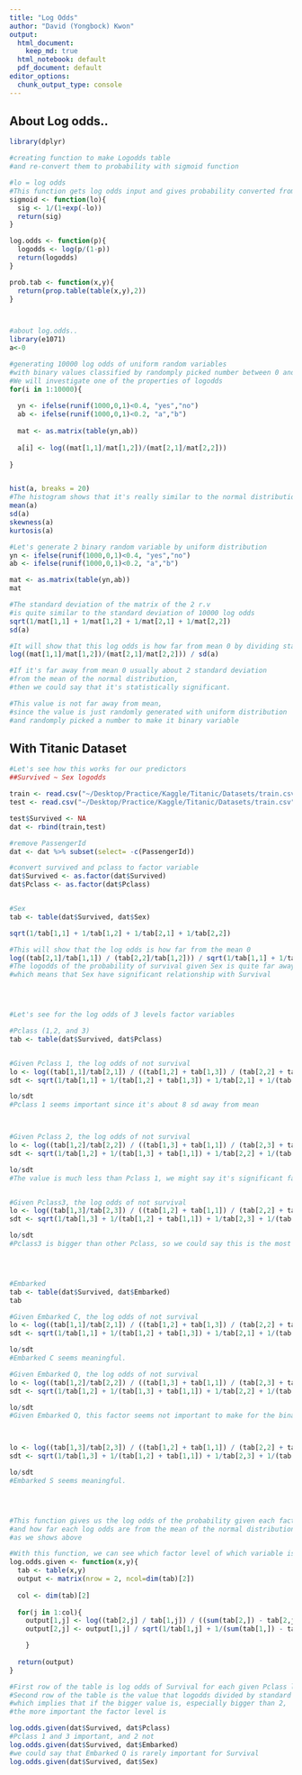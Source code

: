 ```yaml
---
title: "Log Odds"
author: "David (Yongbock) Kwon"
output:
  html_document:
    keep_md: true
  html_notebook: default
  pdf_document: default
editor_options:
  chunk_output_type: console
---
```


About Log odds.. 
--------------------------
```r
library(dplyr)

#creating function to make Logodds table
#and re-convert them to probability with sigmoid function

#lo = log odds
#This function gets log odds input and gives probability converted from the logodds
sigmoid <- function(lo){
  sig <- 1/(1+exp(-lo))
  return(sig)
}

log.odds <- function(p){
  logodds <- log(p/(1-p))
  return(logodds)
}

prob.tab <- function(x,y){
  return(prop.table(table(x,y),2))
}



#about log.odds..
library(e1071)
a<-0

#generating 10000 log odds of uniform random variables
#with binary values classified by randomply picked number between 0 and 1
#We will investigate one of the properties of logodds
for(i in 1:10000){
  
  yn <- ifelse(runif(1000,0,1)<0.4, "yes","no")
  ab <- ifelse(runif(1000,0,1)<0.2, "a","b")
  
  mat <- as.matrix(table(yn,ab))
  
  a[i] <- log((mat[1,1]/mat[1,2])/(mat[2,1]/mat[2,2]))
  
}


hist(a, breaks = 20)
#The histogram shows that it's really similar to the normal distribution with mean 0. 
mean(a)
sd(a)
skewness(a)
kurtosis(a)

#Let's generate 2 binary random variable by uniform distribution
yn <- ifelse(runif(1000,0,1)<0.4, "yes","no")
ab <- ifelse(runif(1000,0,1)<0.2, "a","b")

mat <- as.matrix(table(yn,ab))
mat

#The standard deviation of the matrix of the 2 r.v
#is quite similar to the standard deviation of 10000 log odds
sqrt(1/mat[1,1] + 1/mat[1,2] + 1/mat[2,1] + 1/mat[2,2])
sd(a)

#It will show that this log odds is how far from mean 0 by dividing standard deviation
log((mat[1,1]/mat[1,2])/(mat[2,1]/mat[2,2])) / sd(a)

#If it's far away from mean 0 usually about 2 standard deviation 
#from the mean of the normal distribution,
#then we could say that it's statistically significant. 

#This value is not far away from mean, 
#since the value is just randomly generated with uniform distribution 
#and randomply picked a number to make it binary variable 
```




With Titanic Dataset
--------------------
```r
#Let's see how this works for our predictors
##Survived ~ Sex logodds

train <- read.csv("~/Desktop/Practice/Kaggle/Titanic/Datasets/train.csv", stringsAsFactors = TRUE, na.strings = "")
test <- read.csv("~/Desktop/Practice/Kaggle/Titanic/Datasets/train.csv", stringsAsFactors = TRUE, na.strings = "")

test$Survived <- NA
dat <- rbind(train,test)

#remove PassengerId
dat <- dat %>% subset(select= -c(PassengerId))

#convert survived and pclass to factor variable
dat$Survived <- as.factor(dat$Survived)
dat$Pclass <- as.factor(dat$Pclass)


#Sex
tab <- table(dat$Survived, dat$Sex)

sqrt(1/tab[1,1] + 1/tab[1,2] + 1/tab[2,1] + 1/tab[2,2])

#This will show that the log odds is how far from the mean 0 
log((tab[2,1]/tab[1,1]) / (tab[2,2]/tab[1,2])) / sqrt(1/tab[1,1] + 1/tab[1,2] + 1/tab[2,1] + 1/tab[2,2])
#The logodds of the probability of survival given Sex is quite far away from the mean of the normal distribution
#which means that Sex have significant relationship with Survival




#Let's see for the log odds of 3 levels factor variables

#Pclass (1,2, and 3)
tab <- table(dat$Survived, dat$Pclass)


#Given Pclass 1, the log odds of not survival 
lo <- log((tab[1,1]/tab[2,1]) / ((tab[1,2] + tab[1,3]) / (tab[2,2] + tab[2,3])))
sdt <- sqrt(1/tab[1,1] + 1/(tab[1,2] + tab[1,3]) + 1/tab[2,1] + 1/(tab[2,2] + tab[2,3]))

lo/sdt
#Pclass 1 seems important since it's about 8 sd away from mean



#Given Pclass 2, the log odds of not survival
lo <- log((tab[1,2]/tab[2,2]) / ((tab[1,3] + tab[1,1]) / (tab[2,3] + tab[2,1])))
sdt <- sqrt(1/tab[1,2] + 1/(tab[1,3] + tab[1,1]) + 1/tab[2,2] + 1/(tab[2,3] + tab[2,1]))

lo/sdt
#The value is much less than Pclass 1, we might say it's significant factor, but less powerful than Pclass1


#Given Pclass3, the log odds of not survival
lo <- log((tab[1,3]/tab[2,3]) / ((tab[1,2] + tab[1,1]) / (tab[2,2] + tab[2,1])))
sdt <- sqrt(1/tab[1,3] + 1/(tab[1,2] + tab[1,1]) + 1/tab[2,3] + 1/(tab[2,2] + tab[2,1]))

lo/sdt
#Pclass3 is bigger than other Pclass, so we could say this is the most important factor among Pclass factors. 




#Embarked
tab <- table(dat$Survived, dat$Embarked)
tab

#Given Embarked C, the log odds of not survival 
lo <- log((tab[1,1]/tab[2,1]) / ((tab[1,2] + tab[1,3]) / (tab[2,2] + tab[2,3])))
sdt <- sqrt(1/tab[1,1] + 1/(tab[1,2] + tab[1,3]) + 1/tab[2,1] + 1/(tab[2,2] + tab[2,3]))

lo/sdt
#Embarked C seems meaningful. 

#Given Embarked Q, the log odds of not survival
lo <- log((tab[1,2]/tab[2,2]) / ((tab[1,3] + tab[1,1]) / (tab[2,3] + tab[2,1])))
sdt <- sqrt(1/tab[1,2] + 1/(tab[1,3] + tab[1,1]) + 1/tab[2,2] + 1/(tab[2,3] + tab[2,1]))

lo/sdt
#Given Embarked Q, this factor seems not important to make for the binary prediction of survival



lo <- log((tab[1,3]/tab[2,3]) / ((tab[1,2] + tab[1,1]) / (tab[2,2] + tab[2,1])))
sdt <- sqrt(1/tab[1,3] + 1/(tab[1,2] + tab[1,1]) + 1/tab[2,3] + 1/(tab[2,2] + tab[2,1]))

lo/sdt
#Embarked S seems meaningful. 




#This function gives us the log odds of the probability given each factor level,
#and how far each log odds are from the mean of the normal distribution of the log odds
#as we shows above

#With this function, we can see which factor level of which variable is important to make prediction
log.odds.given <- function(x,y){
  tab <- table(x,y)
  output <- matrix(nrow = 2, ncol=dim(tab)[2])
  
  col <- dim(tab)[2]
  
  for(j in 1:col){
    output[1,j] <- log((tab[2,j] / tab[1,j]) / ((sum(tab[2,]) - tab[2,j]) / (sum(tab[1,]) - tab[1,j]))) 
    output[2,j] <- output[1,j] / sqrt(1/tab[1,j] + 1/(sum(tab[1,]) - tab[1,j]) + 1/tab[2,j] + 1/(sum(tab[2,]) - tab[2,j]))

    }
  
  return(output)
}

#First row of the table is log odds of Survival for each given Pclass level
#Second row of the table is the value that logodds divided by standard deviation,
#which implies that if the bigger value is, especially bigger than 2, 
#the more important the factor level is 

log.odds.given(dat$Survived, dat$Pclass)
#Pclass 1 and 3 important, and 2 not
log.odds.given(dat$Survived, dat$Embarked)
#we could say that Embarked Q is rarely important for Survival
log.odds.given(dat$Survived, dat$Sex)

```